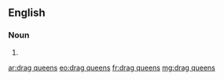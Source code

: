 ==English==

===Noun===
{{head|en|noun plural form|head=[[drag]] [[queen]]s}}

# {{plural of|drag queen|lang=en}}

[[ar:drag queens]]
[[eo:drag queens]]
[[fr:drag queens]]
[[mg:drag queens]]